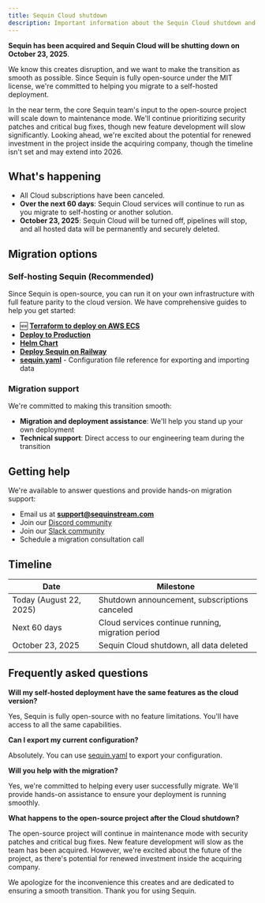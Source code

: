 ```yaml
---
title: Sequin Cloud shutdown
description: Important information about the Sequin Cloud shutdown and migration to self-hosting.
---
```


**Sequin has been acquired and Sequin Cloud will be shutting down on October 23, 2025**.

We know this creates disruption, and we want to make the transition as smooth as possible. Since Sequin is fully open-source under the MIT license, we're committed to helping you migrate to a self-hosted deployment.

In the near term, the core Sequin team's input to the open-source project will scale down to maintenance mode. We'll continue prioritizing security patches and critical bug fixes, though new feature development will slow significantly. Looking ahead, we're excited about the potential for renewed investment in the project inside the acquiring company, though the timeline isn't set and may extend into 2026.

## What's happening

- All Cloud subscriptions have been canceled.
- **Over the next 60 days**: Sequin Cloud services will continue to run as you migrate to self-hosting or another solution.
- **October 23, 2025**: Sequin Cloud will be turned off, pipelines will stop, and all hosted data will be permanently and securely deleted.

## Migration options

### Self-hosting Sequin (Recommended)

Since Sequin is open-source, you can run it on your own infrastructure with full feature parity to the cloud version. We have comprehensive guides to help you get started:

- 🆕 **[Terraform to deploy on AWS ECS](https://github.com/sequinstream/sequin/tree/main/deployment)**
- **[Deploy to Production](/how-to/deploy-to-production)**
- **[Helm Chart](https://github.com/sequinstream/helm-chart-sequin)**
- **[Deploy Sequin on Railway](https://railway.com/deploy/TXSiv2)**
- **[sequin.yaml](/reference/sequin-yaml)** - Configuration file reference for exporting and importing data

### Migration support

We're committed to making this transition smooth:

- **Migration and deployment assistance**: We'll help you stand up your own deployment
- **Technical support**: Direct access to our engineering team during the transition

## Getting help

We're available to answer questions and provide hands-on migration support:

- Email us at **support@sequinstream.com**
- Join our [Discord community](https://discord.gg/BV8wFXvNtY)
- Join our [Slack community](https://join.slack.com/t/sequin-community/shared_invite/zt-37begzach-4aUwR5xt_XgivdvctZDemA)
- Schedule a migration consultation call

## Timeline

| Date | Milestone |
|------|-----------|
| Today (August 22, 2025) | Shutdown announcement, subscriptions canceled |
| Next 60 days | Cloud services continue running, migration period |
| October 23, 2025 | Sequin Cloud shutdown, all data deleted |

## Frequently asked questions

**Will my self-hosted deployment have the same features as the cloud version?**

Yes, Sequin is fully open-source with no feature limitations. You'll have access to all the same capabilities.

**Can I export my current configuration?**

Absolutely. You can use [sequin.yaml](/reference/sequin-yaml) to export your configuration.

**Will you help with the migration?**

Yes, we're committed to helping every user successfully migrate. We'll provide hands-on assistance to ensure your deployment is running smoothly.

**What happens to the open-source project after the Cloud shutdown?**

The open-source project will continue in maintenance mode with security patches and critical bug fixes. New feature development will slow as the team has been acquired. However, we're excited about the future of the project, as there's potential for renewed investment inside the acquiring company.

We apologize for the inconvenience this creates and are dedicated to ensuring a smooth transition. Thank you for using Sequin.
